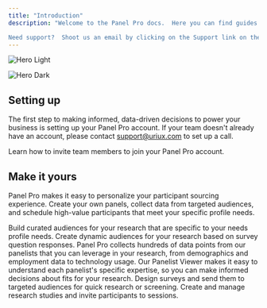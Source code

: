 ```yaml
---
title: "Introduction"
description: "Welcome to the Panel Pro docs.  Here you can find guides on how to get started with Panel Pro, common use cases, and the essential features of the platform. 

Need support?  Shoot us an email by clicking on the Support link on the top-right corner of the screen."
---
```


<img
  className="block dark:hidden"
  src="/images/hero-light.png"
  alt="Hero Light"
/>

<img
  className="hidden dark:block"
  src="/images/hero-dark.png"
  alt="Hero Dark"
/>

## Setting up

The first step to making informed, data-driven decisions to power your business is setting up your Panel Pro account.  If your team doesn't already have an account, please contact [support@uriux.com](mailto:support@uriux.com) to set up a call.

<CardGroup cols="2">
  <Card title="Invite Team Members" icon="user-plus" href="clients/invitations">
    Learn how to invite team members to join your Panel Pro account.
  </Card>
</CardGroup>

## Make it yours

Panel Pro makes it easy to personalize your participant sourcing experience.  Create your own panels, collect data from targeted audiences, and schedule high-value participants that meet your specific profile needs.

<CardGroup cols="2">
  <Card title="Panels" icon="users" href="clients/panels/index">
    Build curated audiences for your research that are specific to your needs profile needs.
  </Card>
  <Card title="Segments" icon="chart-pie-simple" href="clients/segments/index">
    Create dynamic audiences for your research based on survey question responses.
  </Card>
  <Card title="Questions" icon="square-question" href="clients/questions/index">
    Panel Pro collects hundreds of data points from our panelists that you can leverage in your research, from demographics and employment data to technology usage.
  </Card>
  <Card title="Panelist Viewer" icon="square-user" href="clients/panelist-viewer/index">
    Our Panelist Viewer makes it easy to understand each panelist's specific expertise, so you can make informed decisions about fits for your research.
  </Card>
  <Card title="Surveys" icon="clipboard-check" href="clients/surveys/index">
    Design surveys and send them to targeted audiences for quick research or screening.
  </Card>
  <Card title="Studies" icon="user-check" href="clients/studies/index">
    Create and manage research studies and invite participants to sessions.
  </Card>
</CardGroup>
